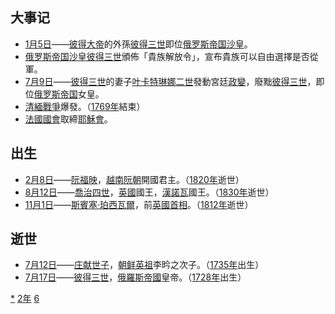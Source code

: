 {{yearTOC|1762|清'''[[乾隆|乾隆]]二十七年'''；越南'''[[景興|景興]]二十三年'''；日本'''[[寶曆_(桃園天皇)|寶曆]]十二年'''}}

== 大事记 ==
*[[1月5日|1月5日]]——[[彼得大帝|彼得大帝]]的外孫[[彼得三世_(俄國)|彼得三世]]即位[[俄罗斯帝国|俄罗斯帝国]][[沙皇|沙皇]]。
*[[俄罗斯帝国|俄罗斯帝国]][[沙皇|沙皇]][[彼得三世_(俄國)|彼得三世]]頒佈「貴族解放令」，宣布貴族可以自由選擇是否從軍。
*[[7月9日|7月9日]]——[[彼得三世_(俄國)|彼得三世]]的妻子[[叶卡特琳娜二世|叶卡特琳娜二世]]發動宮廷[[政變|政變]]，廢黜[[彼得三世_(俄國)|彼得三世]]，即位[[俄罗斯帝国|俄罗斯帝国]]女皇。
*[[清緬戰爭|清緬戰爭]]爆發。（[[1769年|1769年]]結束）
*[[法國國會|法國國會]]取締[[耶穌會|耶穌會]]。

== 出生 ==
* [[2月8日|2月8日]]——[[阮福映|阮福映]]，[[越南|越南]][[阮朝|阮朝]]開國君主。（[[1820年|1820年]]逝世）
* [[8月12日|8月12日]]——[[喬治四世|喬治四世]]，[[英國|英國]]國王，[[漢諾瓦|漢諾瓦]]國王。（[[1830年|1830年]]逝世）
* [[11月1日|11月1日]]——[[斯賓塞·珀西瓦爾|斯賓塞·珀西瓦爾]]，前[[英国首相|英國首相]]。（[[1812年|1812年]]逝世）

== 逝世 ==
{{Wikisource year mention}}
* [[7月12日|7月12日]]——[[莊獻世子|庄献世子]]，[[朝鮮英祖|朝鲜英祖]]李昑之次子。（[[1735年|1735年]]出生）
* [[7月17日|7月17日]]——[[彼得三世_(俄罗斯)|彼得三世]]，[[俄罗斯帝国|俄羅斯帝國]]皇帝。（[[1728年|1728年]]出生）

[[Category:1762年|*]]
[[Category:1760年代|2年]]
[[Category:18世纪各年|6]]